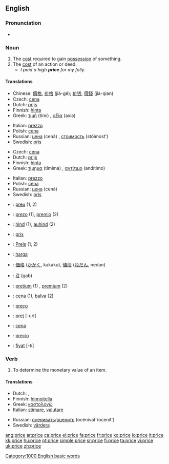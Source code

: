 {{see|Price}}
==English==

===Pronunciation===
*{{audio|en-us-price.ogg|Audio (US)}}

===Noun===
{{en-noun}}

# The [[cost]] required to gain [[possession]] of something.
# The [[cost]] of an action or deed.
#* ''I paid a high '''price''' for my folly.''

====Translations====
{{trans-top|cost required to gain possession of something}}
*Chinese:  [[價格]], [[价格]] (jià-gé); [[价钱]], [[價錢]] (jià-qian) 
*Czech: [[cena#Czech|cena]] {{f}}
*Dutch: [[prijs]] {{m}}
*Finnish: [[hinta]]
*Greek: [[τιμή]] (timí) {{f}}, [[αξία]] (axía) {{f}}
{{trans-mid}}
*Italian: [[prezzo]] {{m}}
*Polish: [[cena#Polish|cena]] {{f}}
*Russian: [[цена]] (cená) {{f}}, [[стоимость]] (stóimost') {{f}}
*Swedish: [[pris]] {{n}}
{{trans-bottom}}

{{trans-top|cost of an action or deed}}
*Czech: [[cena#Czech|cena]] {{f}}
*Dutch: [[prijs]] {{m}}
*Finnish: [[hinta]]
*Greek: [[τίμημα]] (tímima) {{n}}, [[αντίτιμο]] (andítimo) {{n}}
{{trans-mid}}
*Italian: [[prezzo]] {{m}}
*Polish: [[cena#Polish|cena]] {{f}}
*Russian: [[цена]] (cená) {{f}}
*Swedish: [[pris]] {{n}}
{{trans-bottom}}

{{checktrans}}
{{trans-top|Translations to be categorised}}
*{{ttbc|Catalan}}: [[preu]] {{m}} (1, 2)
*{{ttbc|Esperanto}}: [[prezo]] (1), [[premio]] (2)
*{{ttbc|Estonian}}: [[hind]] (1), [[auhind]] (2)
*{{ttbc|French}}: [[prix]] {{m}}
*{{ttbc|German}}: [[Preis]] {{m}} (1, 2)
*{{ttbc|Indonesian}}: [[harga]]
*{{ttbc|Japanese}}: [[価格]] ([[かかく]], kakaku), [[値段]] ([[ねだん]], nedan)
{{trans-mid}}
*{{ttbc|Korean}}: [[값]] (gab)
*{{ttbc|Latin}}: [[pretium]] (1) {{n}}, [[premium]] (2)
*{{ttbc|Latvian}}: [[cena#Latvian|cena]] {{f}} (1), [[balva]] (2)
*{{ttbc|Portuguese}}: [[preço]] {{m}}
*{{ttbc|Romanian}}: [[preţ]] [-uri] {{n}}
*{{ttbc|Slovene}}: [[cena#Slovene|cena]] {{f}}
*{{ttbc|Spanish}}: [[precio]] {{m}}
*{{ttbc|Turkish}}: [[fiyat]] [-tı]
{{trans-bottom}}

===Verb===
{{en-verb|pric|ing}}

# To determine the monetary value of an item.

====Translations====
{{trans-top|to determine or put a price on something}}
*Dutch: {{t|nl|schatten}}, {{t|nl|prijzen}}
*Finnish: [[hinnoitella]]
*Greek: [[κοστολογώ]]
*Italian: [[stimare]], [[valutare]]
{{trans-mid}}
*Russian: [[оценивать]]/[[оценить]] (océnivat'/ocenít')
*Swedish: [[värdera]]
{{trans-bottom}}

[[Category:1000 English basic words]]

[[ang:price]]
[[ar:price]]
[[ca:price]]
[[el:price]]
[[fa:price]]
[[fr:price]]
[[ko:price]]
[[io:price]]
[[it:price]]
[[kk:price]]
[[hu:price]]
[[pt:price]]
[[simple:price]]
[[sr:price]]
[[fi:price]]
[[ta:price]]
[[vi:price]]
[[uk:price]]
[[zh:price]]